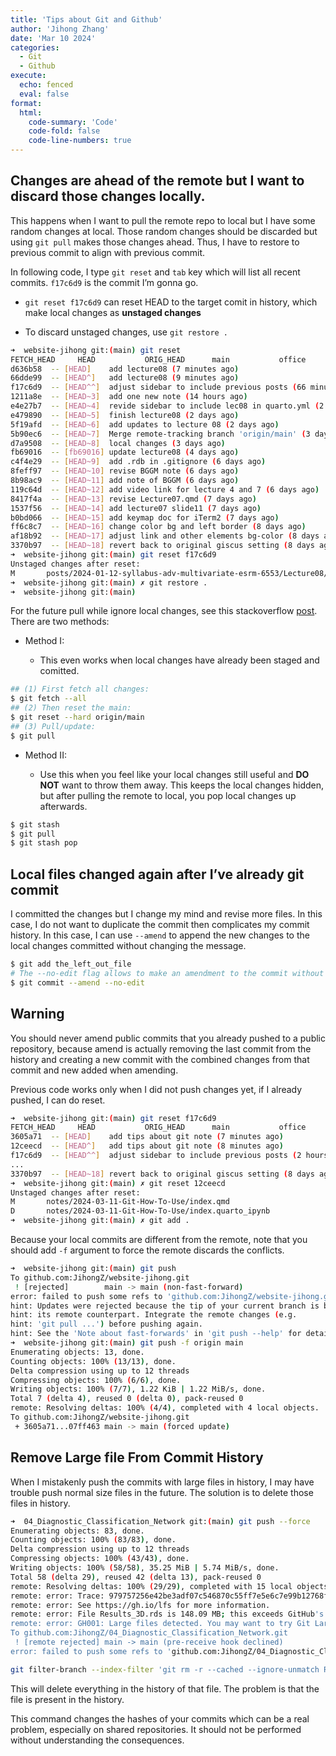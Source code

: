 ```yaml
---
title: 'Tips about Git and Github'
author: 'Jihong Zhang'
date: 'Mar 10 2024'
categories:
  - Git
  - Github
execute: 
  echo: fenced
  eval: false
format: 
  html: 
    code-summary: 'Code'
    code-fold: false
    code-line-numbers: true
---
```


## Changes are ahead of the remote but I want to discard those changes locally.

This happens when I want to pull the remote repo to local but I have some random changes at local. Those random changes should be discarded but using `git pull` makes those changes ahead. Thus, I have to restore to previous commit to align with previous commit.

In following code, I type `git reset` and `tab` key which will list all recent commits. `f17c6d9` is the commit I'm gonna go.

-   `git reset f17c6d9` can reset HEAD to the target comit in history, which make local changes as **unstaged changes**

-   To discard unstaged changes, use `git restore .`

``` bash
➜  website-jihong git:(main) git reset            
FETCH_HEAD     HEAD           ORIG_HEAD      main           office         origin/main    origin/office
d636b58  -- [HEAD]    add lecture08 (7 minutes ago)
66dde99  -- [HEAD^]   add lecture08 (9 minutes ago)
f17c6d9  -- [HEAD^^]  adjust sidebar to include previous posts (66 minutes ago)
1211a8e  -- [HEAD~3]  add one new note (14 hours ago)
e4e27b7  -- [HEAD~4]  revide sidebar to include lec08 in quarto.yml (2 days ago)
e479890  -- [HEAD~5]  finish lecture08 (2 days ago)
5f19afd  -- [HEAD~6]  add updates to lecture 08 (2 days ago)
5b90ec6  -- [HEAD~7]  Merge remote-tracking branch 'origin/main' (3 days ago)
d7a9508  -- [HEAD~8]  local changes (3 days ago)
fb69016  -- [fb69016] update lecture08 (4 days ago)
c4f4e29  -- [HEAD~9]  add .rdb in .gitignore (6 days ago)
8feff97  -- [HEAD~10] revise BGGM note (6 days ago)
8b98ac9  -- [HEAD~11] add note of BGGM (6 days ago)
119c64d  -- [HEAD~12] add video link for lecture 4 and 7 (6 days ago)
8417f4a  -- [HEAD~13] revise Lecture07.qmd (7 days ago)
1537f56  -- [HEAD~14] add lecture07 slide11 (7 days ago)
b0bd066  -- [HEAD~15] add keymap doc for iTerm2 (7 days ago)
ff6c8c7  -- [HEAD~16] change color bg and left border (8 days ago)
af18b92  -- [HEAD~17] adjust link and other elements bg-color (8 days ago)
3370b97  -- [HEAD~18] revert back to original giscus setting (8 days ago)
➜  website-jihong git:(main) git reset f17c6d9
Unstaged changes after reset:
M       posts/2024-01-12-syllabus-adv-multivariate-esrm-6553/Lecture08/Lecture08.qmd
➜  website-jihong git:(main) ✗ git restore .    
➜  website-jihong git:(main) 
```

For the future pull while ignore local changes, see this stackoverflow [post](https://stackoverflow.com/questions/4157189/how-to-git-pull-while-ignoring-local-changes). There are two methods:

-   Method I:

    -   This even works when local changes have already been staged and comitted.

``` bash
## (1) First fetch all changes:
$ git fetch --all
## (2) Then reset the main:
$ git reset --hard origin/main
## (3) Pull/update:
$ git pull
```

-   Method II:

    -   Use this when you feel like your local changes still useful and **DO NOT** want to throw them away. This keeps the local changes hidden, but after pulling the remote to local, you pop local changes up afterwards.

``` bash
$ git stash
$ git pull
$ git stash pop
```

## Local files changed again after I've already git commit

I committed the changes but I change my mind and revise more files. In this case, I do not want to duplicate the commit then complicates my commit history. In this case, I can use `--amend` to append the new changes to the local changes committed without changing the message.

``` bash
$ git add the_left_out_file
# The --no-edit flag allows to make an amendment to the commit without changing the commit message.
$ git commit --amend --no-edit
```

::: callout-warning
## Warning

You should never amend public commits that you already pushed to a public repository, because amend is actually removing the last commit from the history and creating a new commit with the combined changes from that commit and new added when amending.
:::

Previous code works only when I did not push changes yet, if I already pushed, I can do reset.

``` bash
➜  website-jihong git:(main) git reset f17c6d9
FETCH_HEAD     HEAD           ORIG_HEAD      main           office         origin/main    origin/office
3605a71  -- [HEAD]    add tips about git note (7 minutes ago)
12ceecd  -- [HEAD^]   add tips about git note (8 minutes ago)
f17c6d9  -- [HEAD^^]  adjust sidebar to include previous posts (2 hours ago)
...
3370b97  -- [HEAD~18] revert back to original giscus setting (8 days ago)
➜  website-jihong git:(main) ✗ git reset 12ceecd       
Unstaged changes after reset:
M       notes/2024-03-11-Git-How-To-Use/index.qmd
D       notes/2024-03-11-Git-How-To-Use/index.quarto_ipynb
➜  website-jihong git:(main) ✗ git add .
```

Because your local commits are different from the remote, note that you should add `-f` argument to force the remote discards the conflicts.

``` bash
➜  website-jihong git:(main) git push                                          
To github.com:JihongZ/website-jihong.git
 ! [rejected]        main -> main (non-fast-forward)
error: failed to push some refs to 'github.com:JihongZ/website-jihong.git'
hint: Updates were rejected because the tip of your current branch is behind
hint: its remote counterpart. Integrate the remote changes (e.g.
hint: 'git pull ...') before pushing again.
hint: See the 'Note about fast-forwards' in 'git push --help' for details.
➜  website-jihong git:(main) git push -f origin main                                             
Enumerating objects: 13, done.
Counting objects: 100% (13/13), done.
Delta compression using up to 12 threads
Compressing objects: 100% (6/6), done.
Writing objects: 100% (7/7), 1.22 KiB | 1.22 MiB/s, done.
Total 7 (delta 4), reused 0 (delta 0), pack-reused 0
remote: Resolving deltas: 100% (4/4), completed with 4 local objects.
To github.com:JihongZ/website-jihong.git
 + 3605a71...07ff463 main -> main (forced update)
```

## Remove Large file From Commit History

When I mistakenly push the commits with large files in history, I may have trouble push normal size files in the future. The solution is to delete those files in history.

``` bash
➜  04_Diagnostic_Classification_Network git:(main) git push --force
Enumerating objects: 83, done.
Counting objects: 100% (83/83), done.
Delta compression using up to 12 threads
Compressing objects: 100% (43/43), done.
Writing objects: 100% (58/58), 35.25 MiB | 5.74 MiB/s, done.
Total 58 (delta 29), reused 42 (delta 13), pack-reused 0
remote: Resolving deltas: 100% (29/29), completed with 15 local objects.
remote: error: Trace: 979757256e42be3adf07c546870c55ff7e5e6c7e99b12768f6bfdd169b9319dd
remote: error: See https://gh.io/lfs for more information.
remote: error: File Results_3D.rds is 148.09 MB; this exceeds GitHub's file size limit of 100.00 MB
remote: error: GH001: Large files detected. You may want to try Git Large File Storage - https://git-lfs.github.com.
To github.com:JihongZ/04_Diagnostic_Classification_Network.git
 ! [remote rejected] main -> main (pre-receive hook declined)
error: failed to push some refs to 'github.com:JihongZ/04_Diagnostic_Classification_Network.git'
```

``` bash
git filter-branch --index-filter 'git rm -r --cached --ignore-unmatch Results_3D.rds' HEAD
```

This will delete everything in the history of that file. The problem is that the file is present in the history.

This command changes the hashes of your commits which can be a real problem, especially on shared repositories. It should not be performed without understanding the consequences.
